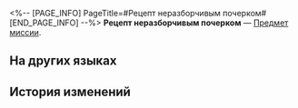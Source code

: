 <%-- [PAGE_INFO]
PageTitle=#Рецепт неразборчивым почерком#
[END_PAGE_INFO] --%>
{{Предмет Инфобокс
|id          = 140200
|Изображение = Предмет Рецепт неразборчивым почерком.png
|Тип         = Предмет миссии
|Инвентарь   = Миссии
|Редкость    = 1
|Эффект      = 
|Описание    = Рецепт написан почерком, который сможет разобрать только целитель.
}}
{{Описание|''«Хоть этот рецепт и способен спасти жизнь, но любой, кто воспользуется им, будет ежедневно страдать от безудержной икоты!»''}}
'''Рецепт неразборчивым почерком''' — [[Предмет миссии]].

==На других языках==
{{На других языках
|en   = A Scribbled Prescription
|zhs  = 潦草的药方
|zht  = 潦草的藥方
|ja   = 乱雑な薬方
|ko   = 조잡한 처방전
|es   = Receta escrita con mala caligrafía
|fr   = Prescription griffonnée
|ru   = Рецепт неразборчивым почерком
|th   = ใบสั่งยาลายมือขยุกขยิก
|vi   = Phương Thuốc Viết Ngoáy
|de   = Ein hingekritzeltes Rezept
|id   = Resep yang Tulisannya Berantakan
|pt   = Um Rascunho de Receita
}}

==История изменений==
{{История изменений|3.5}}